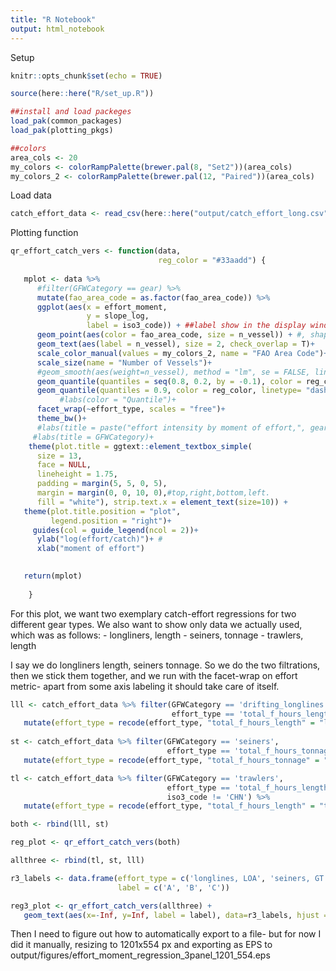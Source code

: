 ```yaml
---
title: "R Notebook"
output: html_notebook
---
```


Setup

```r
knitr::opts_chunk$set(echo = TRUE)

source(here::here("R/set_up.R"))

##install and load packeges
load_pak(common_packages)
load_pak(plotting_pkgs)

##colors
area_cols <- 20
my_colors <- colorRampPalette(brewer.pal(8, "Set2"))(area_cols)
my_colors_2 <- colorRampPalette(brewer.pal(12, "Paired"))(area_cols)

```

Load data

```r
catch_effort_data <- read_csv(here::here("output/catch_effort_long.csv"))

```

Plotting function

```r
qr_effort_catch_vers <- function(data,
                                 reg_color = "#33aadd") {
   
   mplot <- data %>%
      #filter(GFWCategory == gear) %>% 
      mutate(fao_area_code = as.factor(fao_area_code)) %>%
      ggplot(aes(x = effort_moment, 
                 y = slope_log, 
                 label = iso3_code)) + ##label show in the display window when using ggplotly
      geom_point(aes(color = fao_area_code, size = n_vessel)) + #, shape = fao_area_code
      geom_text(aes(label = n_vessel), size = 2, check_overlap = T)+
      scale_color_manual(values = my_colors_2, name = "FAO Area Code")+
      scale_size(name = "Number of Vessels")+
      #geom_smooth(aes(weight=n_vessel), method = "lm", se = FALSE, linetype = "dotted")+
      geom_quantile(quantiles = seq(0.8, 0.2, by = -0.1), color = reg_color, show.legend = FALSE)+  
      geom_quantile(quantiles = 0.9, color = reg_color, linetype= "dashed", show.legend = FALSE)+  
           #labs(color = "Quantile")+
      facet_wrap(~effort_type, scales = "free")+
      theme_bw()+
      #labs(title = paste("effort intensity by moment of effort,", gear, sep=" "))+
     #labs(title = GFWCategory)+
    theme(plot.title = ggtext::element_textbox_simple(
      size = 13,
      face = NULL,
      lineheight = 1.75,
      padding = margin(5, 5, 0, 5),
      margin = margin(0, 0, 10, 0),#top,right,bottom,left.
      fill = "white"), strip.text.x = element_text(size=10)) +
   theme(plot.title.position = "plot",
         legend.position = "right")+
     guides(col = guide_legend(ncol = 2))+
      ylab("log(effort/catch)")+ #
      xlab("moment of effort")
  

   return(mplot)
   
    }

```

For this plot, we want two exemplary catch-effort regressions for two different gear types.
We also want to show only data we actually used, which was as follows:
 - longliners, length
 - seiners, tonnage
 - trawlers, length
 

I say we do longliners length, seiners tonnage.  So we do the two filtrations, then
we stick them together, and we run with the facet-wrap on effort metric- apart from
some axis labeling it should take care of itself.

```r
lll <- catch_effort_data %>% filter(GFWCategory == 'drifting_longlines', 
                                    effort_type == 'total_f_hours_length') %>%
   mutate(effort_type = recode(effort_type, "total_f_hours_length" = "longlines, LOA"))
   
st <- catch_effort_data %>% filter(GFWCategory == 'seiners',
                                   effort_type == 'total_f_hours_tonnage') %>%
   mutate(effort_type = recode(effort_type, "total_f_hours_tonnage" = "seiners, GT"))

tl <- catch_effort_data %>% filter(GFWCategory == 'trawlers', 
                                   effort_type == 'total_f_hours_length',
                                   iso3_code != 'CHN') %>%
   mutate(effort_type = recode(effort_type, "total_f_hours_length" = "trawlers, LOA")) 

both <- rbind(lll, st)

reg_plot <- qr_effort_catch_vers(both)

allthree <- rbind(tl, st, lll)

r3_labels <- data.frame(effort_type = c('longlines, LOA', 'seiners, GT', 'trawlers, LOA'), 
                        label = c('A', 'B', 'C'))

reg3_plot <- qr_effort_catch_vers(allthree) + 
   geom_text(aes(x=-Inf, y=Inf, label = label), data=r3_labels, hjust = -1, vjust=2, size = 8)

```

Then I need to figure out how to automatically export to a file- but for now I did it manually, resizing to 1201x554 px and exporting as EPS to output/figures/effort_moment_regression_3panel_1201_554.eps

